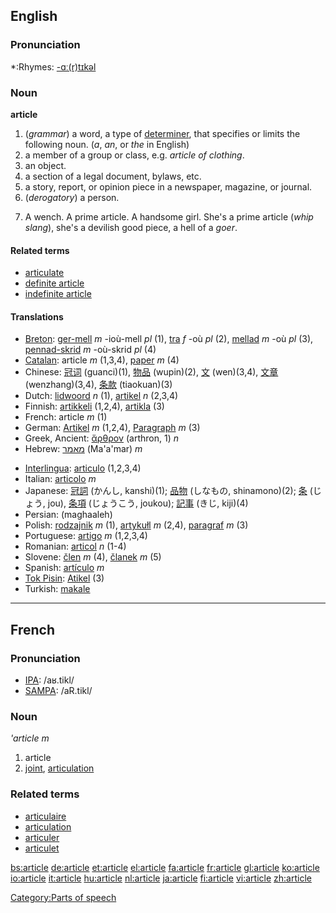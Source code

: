 ==English==

===Pronunciation===
*:Rhymes: [[Rhymes:English:-ɑː(r)tɪkəl|-ɑː(r)tɪkəl]]

===Noun===
'''article'''
<!-- these defs are definitely in the wrong order! -->
# (''grammar'') a word, a type of [[determiner]], that specifies or limits the following noun. (''a'', ''an'', or ''the'' in English)
# a member of a group or class, e.g. ''article of clothing''.
# an object.
# a section of a legal document, bylaws, etc.
# a story, report, or opinion piece in a newspaper, magazine, or journal.
# (''derogatory'') a person.
# {{vulgar}} A wench. A prime article. A handsome girl.  She's a prime article (''whip slang''), she's a devilish good piece, a hell of a ''goer''.

====Related terms====
*[[articulate]]<!-- well it's probably related -->
*[[definite article]]
*[[indefinite article]]

====Translations====
{{top}}
*[[Breton]]: [[ger-mell]] ''m'' -ioù-mell ''pl'' (1), [[tra]] ''f'' -où ''pl'' (2), [[mellad]] ''m'' -où ''pl'' (3), [[pennad-skrid]] ''m'' -où-skrid ''pl'' (4)
*[[Catalan]]: article ''m'' (1,3,4), [[paper]] ''m'' (4)
*Chinese: [[冠词]] (guanci)(1), [[物品]] (wupin)(2), [[文]] (wen)(3,4), [[文章]] (wenzhang)(3,4), [[条款]] (tiaokuan)(3)
*Dutch: [[lidwoord]] ''n'' (1), [[artikel]] ''n'' (2,3,4)
*Finnish: [[artikkeli]] (1,2,4), [[artikla]] (3)
*French: article ''m'' (1)
*German: [[Artikel]] ''m'' (1,2,4), [[Paragraph]] ''m'' (3)
*Greek, Ancient: [[ἄρθρον]] (arthron, 1) ''n''
*Hebrew: [[מאמר]] (Ma'a'mar) ''m''
{{mid}}
*[[Interlingua]]: [[articulo]] (1,2,3,4)
*Italian: [[articolo]] ''m''
*Japanese: [[冠詞]] (かんし, kanshi)(1); [[品物]] (しなもの, shinamono)(2); [[条]] (じょう, jou), [[条項]] (じょうこう, joukou); [[記事]] (きじ, kiji)(4)
*Persian: {{FAchar|[[مقاله]]}} (maghaaleh)
*Polish: [[rodzajnik]] ''m'' (1), [[artykułl]] ''m'' (2,4), [[paragraf]] ''m'' (3)
*Portuguese: [[artigo]] ''m'' (1,2,3,4)
*Romanian: [[articol]] ''n'' (1-4)
*Slovene: [[člen]] ''m'' (4), [[članek]] ''m'' (5)
*Spanish: [[artículo]] ''m''
*[[Tok Pisin]]: [[Atikel]] (3)
*Turkish: [[makale]]
{{bottom}}
----

==French==

===Pronunciation===
*[[w:IPA|IPA]]: /aʁ.tikl/
*[[w:SAMPA|SAMPA]]: /aR.tikl/

===Noun===
'''article'' ''m''

# article
# [[joint]], [[articulation]]

===Related terms===
*[[articulaire]]
*[[articulation#French|articulation]]
*[[articuler]]
*[[articulet]]

[[Category:Parts of speech]]

[[bs:article]]
[[de:article]]
[[et:article]]
[[el:article]]
[[fa:article]]
[[fr:article]]
[[gl:article]]
[[ko:article]]
[[io:article]]
[[it:article]]
[[hu:article]]
[[nl:article]]
[[ja:article]]
[[fi:article]]
[[vi:article]]
[[zh:article]]